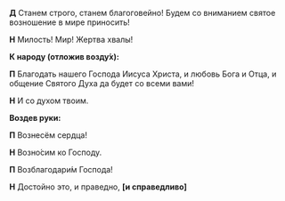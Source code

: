 **Д** Станем строго, станем благоговейно! Будем со вниманием святое возношение в мире приносить!

**Н** Милость! Мир! Жертва хвалы!

**К народу (отложив возду́х):**

**П** Благодать нашего Господа Иисуса Христа, и любовь Бога и Отца, и общение Святого Духа да будет со всеми вами!

**Н** И со духом твоим.

**Воздев руки:**

**П** Вознесём сердца!

**Н** Возно́сим ко Господу.

**П** Возблагодари́м Господа!

**Н** Достойно это, и праведно, **[**и справедливо**]**
